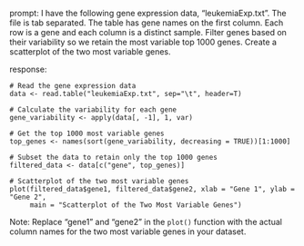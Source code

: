 prompt:
I have the following gene expression data, "leukemiaExp.txt". The file is tab separated. The table has gene names on the first column. Each row is a gene and each column is a distinct sample. Filter genes based on their variability so we retain the most variable top 1000 genes. Create a scatterplot of the two most variable genes.

response:
```
# Read the gene expression data
data <- read.table("leukemiaExp.txt", sep="\t", header=T)

# Calculate the variability for each gene
gene_variability <- apply(data[, -1], 1, var)

# Get the top 1000 most variable genes
top_genes <- names(sort(gene_variability, decreasing = TRUE))[1:1000]

# Subset the data to retain only the top 1000 genes
filtered_data <- data[c("gene", top_genes)]

# Scatterplot of the two most variable genes
plot(filtered_data$gene1, filtered_data$gene2, xlab = "Gene 1", ylab = "Gene 2", 
     main = "Scatterplot of the Two Most Variable Genes")
```
Note: Replace "gene1" and "gene2" in the `plot()` function with the actual column names for the two most variable genes in your dataset.
